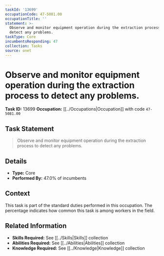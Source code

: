 ```yaml
---
taskId: '13699'
occupationCode: 47-5081.00
occupationTitle: ''
statement: >-
  Observe and monitor equipment operation during the extraction process to
  detect any problems.
taskType: Core
incumbentsResponding: 47
collection: Tasks
source: onet
---
```

# Observe and monitor equipment operation during the extraction process to detect any problems.

**Task ID:** 13699
**Occupation:** [[../Occupations|Occupation]] with code `47-5081.00`

## Task Statement

> Observe and monitor equipment operation during the extraction process to detect any problems.

## Details

- **Type:** Core
- **Performed By:** 47.0% of incumbents

## Context

This task is part of the standard duties performed in this occupation. The percentage indicates how common this task is among workers in the field.

## Related Information

- **Skills Required:** See [[../Skills|Skills]] collection
- **Abilities Required:** See [[../Abilities|Abilities]] collection
- **Knowledge Required:** See [[../Knowledge|Knowledge]] collection
